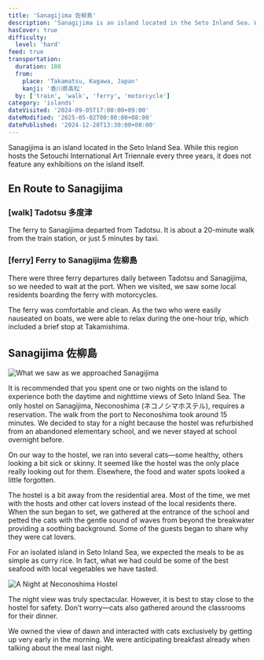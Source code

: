 ```yaml
---
title: 'Sanagijima 佐柳島'
description: 'Sanagijima is an island located in the Seto Inland Sea. While this region hosts the Setouchi International Art Triennale every three years, it does not feature any exhibitions on the island itself.'
hasCover: true
difficulty:
  level: 'hard'
feed: true
transportation:
  duration: 180
  from:
    place: 'Takamatsu, Kagawa, Japan'
    kanji: '香川県高松'
  by: ['train', 'walk', 'ferry', 'motorcycle']
category: 'islands'
dateVisited: '2024-09-05T17:00:00+09:00'
dateModified: '2025-05-02T00:00:00+08:00'
datePublished: '2024-12-20T13:30:00+08:00'
---
```



Sanagijima is an island located in the Seto Inland Sea. While this region hosts the Setouchi International Art Triennale every three years, it does not feature any exhibitions on the island itself.

<Abstract transportation={frontmatter.transportation} />

## En Route to Sanagijima

### [walk] Tadotsu 多度津

The ferry to Sanagijima departed from Tadotsu. It is about a 20-minute walk from the train station, or just 5 minutes by taxi.

### [ferry] Ferry to Sanagijima 佐柳島

There were three ferry departures daily between Tadotsu and Sanagijima, so we needed to wait at the port. When we visited, we saw some local residents boarding the ferry with motorcycles.

The ferry was comfortable and clean. As the two who were easily nauseated on boats, we were able to relax during the one-hour trip, which included a brief stop at Takamishima.

## Sanagijima 佐柳島

![What we saw as we approached Sanagijima](@assets/sanagijima/arriving.jpg)

It is recommended that you spent one or two nights on the island to experience both the daytime and nighttime views of Seto Inland Sea. The only hostel on Sanagijima, Neconoshima (ネコノシマホステル), requires a reservation. The walk from the port to Neconoshima took around 15 minutes. We decided to stay for a night because the hostel was refurbished from an abandoned elementary school, and we never stayed at school overnight before.

On our way to the hostel, we ran into several cats—some healthy, others looking a bit sick or skinny. It seemed like the hostel was the only place really looking out for them. Elsewhere, the food and water spots looked a little forgotten.

The hostel is a bit away from the residential area. Most of the time, we met with the hosts and other cat lovers instead of the local residents there. When the sun began to set, we gathered at the entrance of the school and petted the cats with the gentle sound of waves from beyond the breakwater providing a soothing background. Some of the guests began to share why they were cat lovers.

For an isolated island in Seto Inland Sea, we expected the meals to be as simple as curry rice. In fact, what we had could be some of the best seafood with local vegetables we have tasted.

![A Night at Neconoshima Hostel](@assets/sanagijima/entrance.jpg)

The night view was truly spectacular. However, it is best to stay close to the hostel for safety. Don’t worry—cats also gathered around the classrooms for their dinner.

We owned the view of dawn and interacted with cats exclusively by getting up very early in the morning. We were anticipating breakfast already when talking about the meal last night.
